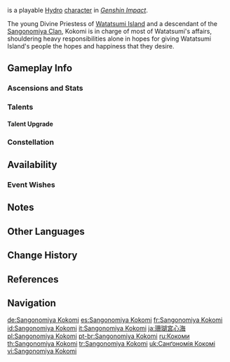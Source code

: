 {{CharacterTabs}}
{{About|the playable character|the [[Genius Invokation TCG]] Character Card|Sangonomiya Kokomi (Character Card)}}
{{Character Infobox
|image            = <gallery>
Sangonomiya Kokomi Card.png|Card
Character Sangonomiya Kokomi Full Wish.png|Wish
Character Sangonomiya Kokomi Game.png|In-Game
</gallery>

<!--Playable Character Information-->
|type             = Playable
|quality           = 5
|element          = Hydro
|weapon           = Catalyst

<!--Character Information-->
|name             = Sangonomiya Kokomi
|birthday         = February 22nd
|region           = Inazuma
|constellation    = Dracaena Somnolenta
|affiliation      = Watatsumi Island
|affiliation2     = Sangonomiya Clan
|affiliation3     = Watatsumi Army
|dish             = A Stunning Stratagem
|obtain           = Character Event Wishes
|event_name       = Drifting Luminescence
|releaseDate      = 2021-09-21
|ancestry         = Sangonomiya Clan

<!--Titles-->
|title            = Pearl of Wisdom
|title2           = Hibernating Homebody Strategist

<!--Voice Actors-->
|voiceEN          = [[imdb:nm10862160|Risa Mei]]<ref>YouTube: [https://youtu.be/qsSabplBE_s Version 2.1 Special Program]</ref>
|voiceCN          = [https://zh.moegirl.org.cn/龟娘 Guiniang ({{zh|龟娘}})]<ref>HoYoverse Chinese News: [https://ys.mihoyo.com/main/news/detail/16261 {{zh|2.0版本PV：「不动鸣神，泡影断灭」}}]</ref>
|voiceJP          = {{w|Suzuko Mimori|Mimori Suzuko ({{ja|三森 すずこ}})}}<ref name="Kokomi JP">Twitter: [https://twitter.com/Genshin_7/status/1413479646037889036 JP VA Announcement]</ref>
|voiceKR          = {{w|ko:여윤미|Yeo Yun-mi ({{ko|여윤미}})}}<ref>Twitter: [https://twitter.com/genshinimpactkr/status/1438019753402986502 KR VA Announcement]</ref>
}}
{{Lang|'''Sangonomiya Kokomi'''{{Name Order|Japanese}}|ja={{Rubi|珊|さん|瑚|ご|宮|のみや|心|ここ|海|み}}|ja_rm=Sangonomiya Kokomi}} is a playable [[Hydro]] [[character]] in ''[[Genshin Impact]]''.

The young Divine Priestess of [[Watatsumi Island]] and a descendant of the [[Sangonomiya Clan]], Kokomi is in charge of most of Watatsumi's affairs, shouldering heavy responsibilities alone in hopes for giving Watatsumi Island's people the hopes and happiness that they desire.

==Gameplay Info==
===Ascensions and Stats===
{{Character Ascensions and Stats}}

===Talents===
{{Talent Table}}

====Talent Upgrade====
{{Talent Upgrade}}

===Constellation===
{{Constellation Table}}

==Availability==
===Event Wishes===
{{Featured}}

==Notes==
{{Reflist|note=1}}

==Other Languages==
{{Other Languages
|default_hidden = 1
|en      = Sangonomiya Kokomi
|zhs     = 珊瑚宫心海
|zhs_rm  = Shānhúgōng Xīnhǎi
|zht     = 珊瑚宮心海
|zht_rm  = Shānhúgōng Xīnhǎi
|ja      = {{Rubi|珊|さん|瑚|ご|宮|のみや|心|ここ|海|み}}
|ja_rm   = Sangonomiya Kokomi
|ko      = 산고노미야 코코미
|ko_rm   = Sangonomiya Kokomi
|es      = Sangonomiya Kokomi
|fr      = Sangonomiya Kokomi
|ru      = Кокоми
|th      = Sangonomiya Kokomi
|vi      = Sangonomiya Kokomi
|de      = Sangonomiya Kokomi
|id      = Sangonomiya Kokomi
|pt      = Sangonomiya Kokomi
|tr      = Sangonomiya Kokomi
|it      = Sangonomiya Kokomi
}}

==Change History==
{{Change History|2.1|introduced=2.0}}

==References==
{{Reflist}}

==Navigation==
{{Character Navbox}}

[[de:Sangonomiya Kokomi]]
[[es:Sangonomiya Kokomi]]
[[fr:Sangonomiya Kokomi]]
[[id:Sangonomiya Kokomi]]
[[it:Sangonomiya Kokomi]]
[[ja:珊瑚宮心海]]
[[pl:Sangonomiya Kokomi]]
[[pt-br:Sangonomiya Kokomi]]
[[ru:Кокоми]]
[[th:Sangonomiya Kokomi]]
[[tr:Sangonomiya Kokomi]]
[[uk:Санґономія Кокомі]]
[[vi:Sangonomiya Kokomi]]